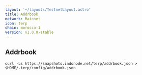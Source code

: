 ```yaml
---
layout: '~/layouts/TestnetLayout.astro'
title: Addrbook
network: Mainnet
icon: terp
chain: morocco-1
version: v1.0.0-stable
---
```

## Addrbook

```
curl -Ls https://snapshots.indonode.net/terp/addrbook.json > $HOME/.terp/config/addrbook.json
```